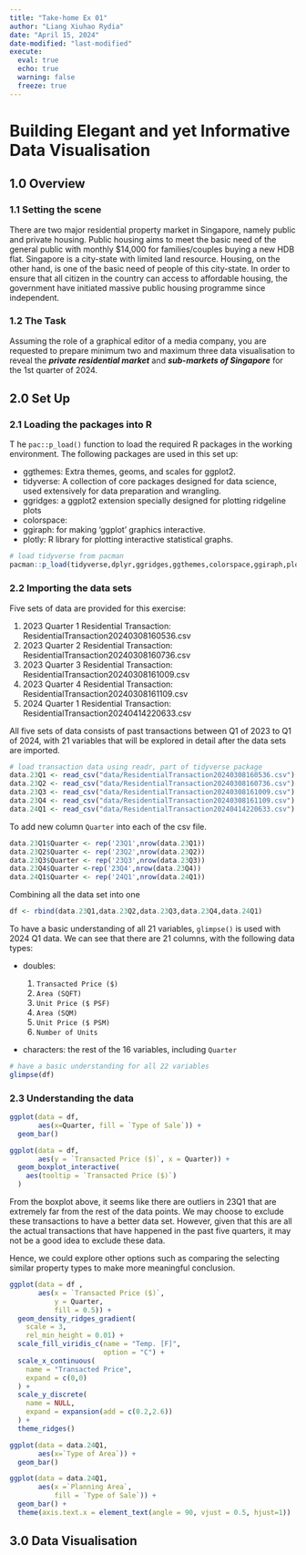 ```yaml
---
title: "Take-home Ex 01"
author: "Liang Xiuhao Rydia"
date: "April 15, 2024"
date-modified: "last-modified"
execute:
  eval: true
  echo: true
  warning: false
  freeze: true
---
```


# **Building Elegant and yet Informative Data Visualisation**

## 1.0 Overview

### 1.1 Setting the scene

There are two major residential property market in Singapore, namely public and private housing. Public housing aims to meet the basic need of the general public with monthly \$14,000 for families/couples buying a new HDB flat. Singapore is a city-state with limited land resource. Housing, on the other hand, is one of the basic need of people of this city-state. In order to ensure that all citizen in the country can access to affordable housing, the government have initiated massive public housing programme since independent.

### 1.2 The Task

Assuming the role of a graphical editor of a media company, you are requested to prepare minimum two and maximum three data visualisation to reveal the ***private residential market*** and ***sub-markets of Singapore*** for the 1st quarter of 2024.

## 2.0 Set Up

### 2.1 Loading the packages into R

T he `pac::p_load()` function to load the required R packages in the working environment. The following packages are used in this set up:

-   ggthemes: Extra themes, geoms, and scales for ggplot2.
-   tidyverse: A collection of core packages designed for data science, used extensively for data preparation and wrangling.
-   ggridges: a ggplot2 extension specially designed for plotting ridgeline plots
-   colorspace:
-   ggiraph: for making ‘ggplot’ graphics interactive.
-   plotly: R library for plotting interactive statistical graphs.

```r
# load tidyverse from pacman
pacman::p_load(tidyverse,dplyr,ggridges,ggthemes,colorspace,ggiraph,plotly)
```

### 2.2 Importing the data sets

Five sets of data are provided for this exercise:

1.  2023 Quarter 1 Residential Transaction: ResidentialTransaction20240308160536.csv
2.  2023 Quarter 2 Residential Transaction: ResidentialTransaction20240308160736.csv
3.  2023 Quarter 3 Residential Transaction: ResidentialTransaction20240308161009.csv
4.  2023 Quarter 4 Residential Transaction: ResidentialTransaction20240308161109.csv
5.  2024 Quarter 1 Residential Transaction: ResidentialTransaction20240414220633.csv

All five sets of data consists of past transactions between Q1 of 2023 to Q1 of 2024, with 21 variables that will be explored in detail after the data sets are imported.

```r
# load transaction data using readr, part of tidyverse package
data.23Q1 <- read_csv("data/ResidentialTransaction20240308160536.csv")
data.23Q2 <- read_csv("data/ResidentialTransaction20240308160736.csv")
data.23Q3 <- read_csv("data/ResidentialTransaction20240308161009.csv")
data.23Q4 <- read_csv("data/ResidentialTransaction20240308161109.csv")
data.24Q1 <- read_csv("data/ResidentialTransaction20240414220633.csv")
```

To add new column `Quarter` into each of the csv file.

```r
data.23Q1$Quarter <- rep('23Q1',nrow(data.23Q1))
data.23Q2$Quarter <- rep('23Q2',nrow(data.23Q2))
data.23Q3$Quarter <- rep('23Q3',nrow(data.23Q3))
data.23Q4$Quarter <-rep('23Q4',nrow(data.23Q4))
data.24Q1$Quarter <- rep('24Q1',nrow(data.24Q1))
```

Combining all the data set into one

```r
df <- rbind(data.23Q1,data.23Q2,data.23Q3,data.23Q4,data.24Q1)
```

To have a basic understanding of all 21 variables, `glimpse()` is used with 2024 Q1 data. We can see that there are 21 columns, with the following data types:

-   doubles:

    1.  `Transacted Price ($)`
    2.  `Area (SQFT)`
    3.  `Unit Price ($ PSF)`
    4.  `Area (SQM)`
    5.  `Unit Price ($ PSM)`
    6.  `Number of Units`

-   characters: the rest of the 16 variables, including `Quarter`

```r
# have a basic understanding for all 22 variables
glimpse(df)


```

### 2.3 Understanding the data

```r
ggplot(data = df, 
       aes(x=Quarter, fill = `Type of Sale`)) +
  geom_bar() 
```

```r
ggplot(data = df, 
       aes(y = `Transacted Price ($)`, x = Quarter)) +
  geom_boxplot_interactive(
    aes(tooltip = `Transacted Price ($)`)
  ) 
```

From the boxplot above, it seems like there are outliers in 23Q1 that are extremely far from the rest of the data points. We may choose to exclude these transactions to have a better data set. However, given that this are all the actual transactions that have happened in the past five quarters, it may not be a good idea to exclude these data.

Hence, we could explore other options such as comparing the selecting similar property types to make more meaningful conclusion.

```r
ggplot(data = df ,
       aes(x = `Transacted Price ($)`,
           y = Quarter,
           fill = 0.5)) +
  geom_density_ridges_gradient(
    scale = 3,
    rel_min_height = 0.01) +
  scale_fill_viridis_c(name = "Temp. [F]",
                       option = "C") +
  scale_x_continuous(
    name = "Transacted Price",
    expand = c(0,0)
  ) +
  scale_y_discrete(
    name = NULL,
    expand = expansion(add = c(0.2,2.6))
  ) +
  theme_ridges()


```

```r
ggplot(data = data.24Q1, 
       aes(x=`Type of Area`)) +
  geom_bar() 

```

```r
ggplot(data = data.24Q1,
       aes(x =`Planning Area`,
           fill = `Type of Sale`)) +
  geom_bar() +
  theme(axis.text.x = element_text(angle = 90, vjust = 0.5, hjust=1))

```

## 3.0 Data Visualisation
